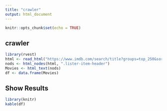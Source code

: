 ```yaml
---
title: "crawler"
output: html_document
---
```


```r
knitr::opts_chunk$set(echo = TRUE)
```

## crawler

```r
library(rvest)
html <- read_html("https://www.imdb.com/search/title?groups=top_250&sort=user_rating&page=1&ref_=adv_nxt")
nods <- html_nodes(html, ".lister-item-header")
Movies <- html_text(nods)
df <- data.frame(Movies)

```

## Show Results

```r
library(knitr)
kable(df)
```